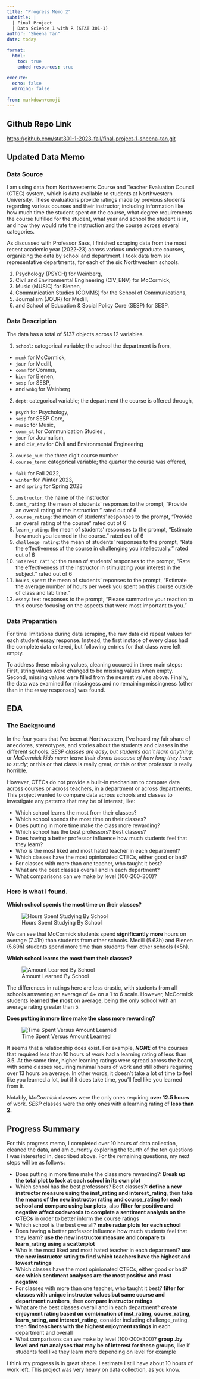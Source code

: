 ```yaml
---
title: "Progress Memo 2"
subtitle: |
  | Final Project 
  | Data Science 1 with R (STAT 301-1)
author: "Sheena Tan"
date: today

format:
  html:
    toc: true
    embed-resources: true

execute:
  echo: false
  warning: false
  
from: markdown+emoji 
---
```


::: {.callout-tip icon=false}

## Github Repo Link

[https://github.com/stat301-1-2023-fall/final-project-1-sheena-tan.git](https://github.com/stat301-1-2023-fall/final-project-1-sheena-tan.git)

:::

## Updated Data Memo

### Data Source

I am using data from Northwestern's Course and Teacher Evaluation Council (CTEC) system, which is data available to students at Northwestern University. These evaluations provide ratings made by previous students regarding various courses and their instructor, including information like how much time the student spent on the course, what degree requirements the course fulfilled for the student, what year and school the student is in, and how they would rate the instruction and the course across several categories. 

As discussed with Professor Sass, I finished scraping data from the most recent academic year (2022-23) across various undergraduate courses, organizing the data by school and department. I took data from six representative departments, for each of the six Northwestern schools. 

1. Psychology (PSYCH) for Weinberg,
2. Civil and Environmental Engineering (CIV_ENV) for McCormick,
3. Music (MUSIC) for Bienen, 
4. Communication Studies (COMMS) for the School of Communications,
5. Journalism (JOUR) for Medill,
6. and School of Education & Social Policy Core (SESP) for SESP.


### Data Description

The data has a total of 5137 objects across 12 variables.

1. `school`: categorical variable; the school the department is from,
-  `mcmk` for McCormick, 
-  `jour` for Medill, 
-  `comm` for Comms,
-  `bien` for Bienen,
-  `sesp` for SESP,
-  and `wnbg` for Weinberg
2. `dept`: categorical variable; the department the course is offered through, 
-  `psych` for Psychology,
-  `sesp` for SESP Core, 
-  `music` for Music, 
-  `comm_st` for Communication Studies , 
-  `jour` for Journalism, 
-  and `civ_env` for Civil and Environmental Engineering
3. `course_num`: the three digit course number
4. `course_term`: categorical variable; the quarter the course was offered, 
-  `fall` for Fall 2022,
-  `winter` for Winter 2023, 
-  and `spring` for Spring 2023
5. `instructor`: the name of the instructor
6. `inst_rating`: the mean of students' responses to the prompt, "Provide an overall rating of the instruction." rated out of 6
7. `course_rating`: the mean of students' responses to the prompt, "Provide an overall rating of the course" rated out of 6
8. `learn_rating`: the mean of students' responses to the prompt, "Estimate how much you learned in the course." rated out of 6
9. `challenge_rating`: the mean of students' responses to the prompt, "Rate the effectiveness of the course in challenging you intellectually." rated out of 6
10. `interest_rating`: the mean of students' responses to the prompt, "Rate the effectiveness of the instructor in stimulating your interest in the subject." rated out of 6
11. `hours_spent`: the mean of students' reponses to the prompt, "Estimate the average number of hours per week you spent on this course outside of class and lab time."
12. `essay`: text responses to the prompt, "Please summarize your reaction to this course focusing on the aspects that were most important to you."

### Data Preparation
For time limitations during data scraping, the raw data did repeat values for each student essay response. Instead, the first instace of every class had the complete data entered, but following entries for that class were left empty. 

To address these missing values, cleaning occured in three main steps: First, string values were changed to be missing values when empty. Second, missing values were filled from the nearest values above. Finally, the data was examined for missingess and no remaining missingness (other than in the `essay` responses) was found. 

## EDA

### The Background
In the four years that I've been at Northwestern, I've heard my fair share of anecdotes, stereotypes, and stories about the students and classes in the different schools. *SESP classes are easy, but students don't learn anything*; or *McCormick kids never leave their dorms because of how long they have to study*; or this or that class is really great, or this or that professor is really horrible. 

However, CTECs do not provide a built-in mechanism to compare data across courses or across teachers, in a department or across departments. This project wanted to compare data across schools and classes to investigate any patterns that may be of interest, like:

- Which school learns the most from their classes?
- Which school spends the most time on their classes?
- Does putting in more time make the class more rewarding?
- Which school has the best professors? Best classes?
- Does having a better professor influence how much students feel that they learn?
- Who is the most liked and most hated teacher in each department?
- Which classes have the most opinionated CTECs, either good or bad?
- For classes with more than one teacher, who taught it best?
- What are the best classes overall and in each department? 
- What comparisons can we make by level (100-200-300)? 

### Here is what I found.

**Which school spends the most time on their classes?**

![Hours Spent Studying By School](figures/schools_hours_spent.png)

We can see that McCormick students spend **significantly more** hours on average (7.41h) than students from other schools. Medill (5.63h) and Bienen (5.69h) students spend more time than students from other schools (\<5h).

**Which school learns the most from their classes?**

![Amount Learned By School](figures/schools_amount_learned.png)

The differences in ratings here are less drastic, with students from all schools answering an average of 4+ on a 1 to 6 scale. However, McCormick students **learned the most** on average, being the only school with an average rating greater than 5.

**Does putting in more time make the class more rewarding?** 

![Time Spent Versus Amount Learned](figures/time_learning_scatterplot.png)

It seems that a relationship does exist. For example, ***NONE*** of the courses that required less than 10 hours of work had a learning rating of less than 3.5. At the same time, higher learning ratings were spread across the board, with some classes requiring minimal hours of work and still others requiring over 13 hours on average. In other words, it doesn't take a lot of time to feel like you learned a lot, but if it does take time, you'll feel like you learned from it.

Notably, *McCormick* classes were the only ones requiring **over 12.5 hours** of work. *SESP* classes were the only ones with a learning rating of **less than 2.**

## Progress Summary
For this progress memo, I completed over 10 hours of data collection, cleaned the data, and am currently exploring the fourth of the ten questions I was interested in, described above. For the remaining questions, my next steps will be as follows:

- Does putting in more time make the class more rewarding?: **Break up the total plot to look at each school in its own plot**
- Which school has the best professors? Best classes?: **define a new instructor measure using the inst_rating and interest_rating**, then **take the means of the new instructor rating and course_rating for each school and compare using bar plots**, also **filter for positive and negative affect codewords to complete a sentiment analysis on the CTECs** in order to better inform the course ratings
- Which school is the best overall? **make radar plots for each school**
- Does having a better professor influence how much students feel that they learn? **use the new instructor measure and compare to learn_rating using a scatterplot** 
- Who is the most liked and most hated teacher in each department? **use the new instructor rating to find which teachers have the highest and lowest ratings**
- Which classes have the most opinionated CTECs, either good or bad? **see which sentiment analyses are the most positive and most negative**
- For classes with more than one teacher, who taught it best? **filter for classes with unique instructor values but same course and department numbers**, then **compare instructor ratings**
- What are the best classes overall and in each department? **create enjoyment rating based on combination of inst_rating, course_rating, learn_rating, and interest_rating**, consider including challenge_rating, then **find teachers with the highest enjoyment ratings** in each department and overall
- What comparisons can we make by level (100-200-300)? **group .by level and run analyses that may be of interest for these groups**, like if students feel like they learn more depending on level for example 

I think my progress is in great shape. I estimate I still have about 10 hours of work left. This project was very heavy on data collection, as you know. 